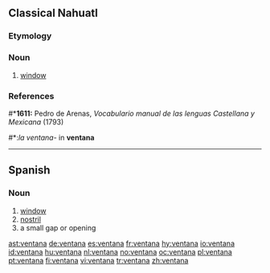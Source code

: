 ==Classical Nahuatl==
===Etymology===
{{S.|nci}}

===Noun===
{{infl|nci|noun}}

#[[window]]

===References===
#*'''1611:''' Pedro de Arenas, ''Vocabulario manual de las lenguas Castellana y Mexicana'' (1793) <!-- Why are there two dates here? -->
#*:''la ventana-'' in '''ventana''' <!-- Is "in ventana" a translation?  If so, put it in quotes. -->

----
==Spanish==
===Noun===
{{es-noun-f}}

# [[window]]
# [[nostril]]
# a small gap or opening

[[ast:ventana]]
[[de:ventana]]
[[es:ventana]]
[[fr:ventana]]
[[hy:ventana]]
[[io:ventana]]
[[id:ventana]]
[[hu:ventana]]
[[nl:ventana]]
[[no:ventana]]
[[oc:ventana]]
[[pl:ventana]]
[[pt:ventana]]
[[fi:ventana]]
[[vi:ventana]]
[[tr:ventana]]
[[zh:ventana]]